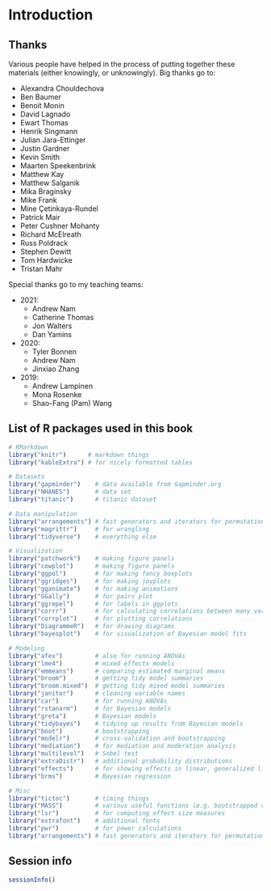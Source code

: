 # Introduction

## Thanks 

Various people have helped in the process of putting together these materials (either knowingly, or unknowingly). Big thanks go to: 

- Alexandra Chouldechova
- Ben Baumer
- Benoit Monin
- David Lagnado
- Ewart Thomas
- Henrik Singmann
- Julian Jara-Ettinger
- Justin Gardner
- Kevin Smith
- Maarten Speekenbrink
- Matthew Kay
- Matthew Salganik
- Mika Braginsky 
- Mike Frank 
- Mine Çetinkaya-Rundel
- Patrick Mair
- Peter Cushner Mohanty
- Richard McElreath
- Russ Poldrack 
- Stephen Dewitt
- Tom Hardwicke
- Tristan Mahr

Special thanks go to my teaching teams: 

- 2021: 
  - Andrew Nam 
  - Catherine Thomas 
  - Jon Walters
  - Dan Yamins
- 2020: 
  - Tyler Bonnen
  - Andrew Nam 
  - Jinxiao Zhang
- 2019:
  - Andrew Lampinen
  - Mona Rosenke 
  - Shao-Fang (Pam) Wang

## List of R packages used in this book 

```r
# RMarkdown 
library("knitr")      # markdown things 
library("kableExtra") # for nicely formatted tables

# Datasets 
library("gapminder")    # data available from Gapminder.org 
library("NHANES")       # data set 
library("titanic")      # titanic dataset

# Data manipulation
library("arrangements") # fast generators and iterators for permutations, combinations and partitions
library("magrittr")     # for wrangling
library("tidyverse")    # everything else

# Visualization
library("patchwork")    # making figure panels
library("cowplot")      # making figure panels
library("ggpol")        # for making fancy boxplots
library("ggridges")     # for making joyplots 
library("gganimate")    # for making animations
library("GGally")       # for pairs plot
library("ggrepel")      # for labels in ggplots
library("corrr")        # for calculating correlations between many variables
library("corrplot")     # for plotting correlations
library("DiagrammeR")   # for drawing diagrams
library("bayesplot")    # for visualization of Bayesian model fits 

# Modeling 
library("afex")         # also for running ANOVAs
library("lme4")         # mixed effects models 
library("emmeans")      # comparing estimated marginal means 
library("broom")        # getting tidy model summaries
library("broom.mixed")  # getting tidy mixed model summaries
library("janitor")      # cleaning variable names 
library("car")          # for running ANOVAs
library("rstanarm")     # for Bayesian models
library("greta")        # Bayesian models
library("tidybayes")    # tidying up results from Bayesian models
library("boot")         # bootstrapping
library("modelr")       # cross-validation and bootstrapping
library("mediation")    # for mediation and moderation analysis 
library("multilevel")   # Sobel test
library("extraDistr")   # additional probability distributions
library("effects")      # for showing effects in linear, generalized linear, and other models
library("brms")         # Bayesian regression

# Misc 
library("tictoc")       # timing things
library("MASS")         # various useful functions (e.g. bootstrapped confidence intervals)
library("lsr")          # for computing effect size measures
library("extrafont")    # additional fonts
library("pwr")          # for power calculations
library("arrangements") # fast generators and iterators for permutations, combinations and partitions
```

## Session info

```r
sessionInfo()
```
